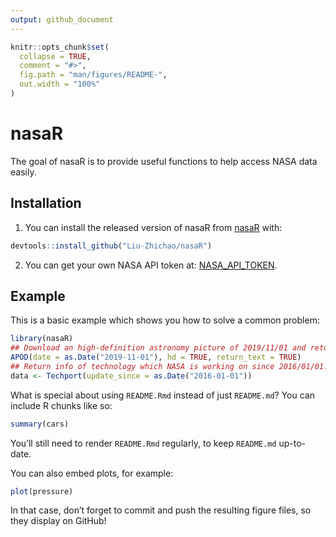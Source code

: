 ```yaml
---
output: github_document
---
```


<!-- README.md is generated from README.Rmd. Please edit that file -->

```r
knitr::opts_chunk$set(
  collapse = TRUE,
  comment = "#>",
  fig.path = "man/figures/README-",
  out.width = "100%"
)
```

# nasaR

<!-- badges: start -->
<!-- badges: end -->

The goal of nasaR is to provide useful functions to help access NASA data easily.

## Installation

1. You can install the released version of nasaR from [nasaR](https://github.com/Liu-Zhichao/nasaR) with:

``` r
devtools::install_github("Liu-Zhichao/nasaR")
```

2. You can get your own NASA API token at: [NASA_API_TOKEN](https://api.nasa.gov/).

## Example

This is a basic example which shows you how to solve a common problem:

```r
library(nasaR)
## Download an high-definition astronomy picture of 2019/11/01 and return its explanation text as well.
APOD(date = as.Date("2019-11-01"), hd = TRUE, return_text = TRUE)
## Return info of technology which NASA is working on since 2016/01/01.
data <- Techport(update_since = as.Date("2016-01-01"))
```

What is special about using `README.Rmd` instead of just `README.md`? You can include R chunks like so:

```r
summary(cars)
```

You'll still need to render `README.Rmd` regularly, to keep `README.md` up-to-date.

You can also embed plots, for example:

```r
plot(pressure)
```

In that case, don't forget to commit and push the resulting figure files, so they display on GitHub!
